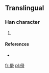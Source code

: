 ==Translingual==

===Han character===
{{Han char|rn=9|rad=人|as=10|sn=12|four=|canj=人月月月 (OBBB)}}

# {{defn|Han|sort=人10}}

====References====
* {{Han ref|kx=0114.051|hdz=10203.011|uh=50A6|ud=20646}}

[[fr:傦]]
[[pl:傦]]